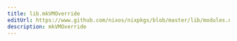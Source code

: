 ```yaml
---
title: lib.mkVMOverride
editUrl: https://www.github.com/nixos/nixpkgs/blob/master/lib/modules.nix#L1005C26
description: mkVMOverride
---
```




<LinkCard
    title="Contribute Now!"
    description="API Documentation is done in our source code"
    href="https://www.github.com/nixos/nixpkgs/blob/master/lib/modules.nix#L1005C26"
/>

